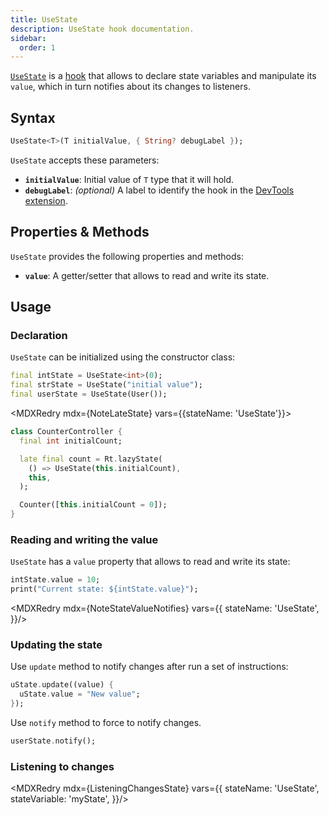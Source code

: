 ```yaml
---
title: UseState
description: UseState hook documentation.
sidebar:
  order: 1
---
```


<HT><a href="https://pub.dev/documentation/reactter/latest/reactter/UseState-class.html">`UseState`</a></HT> is a [hook](/reactter/core_concepts/hooks) that allows to declare state variables and manipulate its `value`, which in turn notifies about its changes to listeners.

## Syntax

```dart showLineNumbers=false
UseState<T>(T initialValue, { String? debugLabel });
```

<HT>`UseState`</HT> accepts these parameters:

- **`initialValue`**: Initial value of <HT>`T`</HT> type that it will hold.
- **`debugLabel`**: *(optional)* A label to identify the hook in the [DevTools extension](/reactter/devtools_extension).

## Properties & Methods

<HT>`UseState`</HT> provides the following properties and methods:

- **`value`**: A getter/setter that allows to read and write its state.
<StatePropertiesMethodsRef/>

## Usage

### Declaration

<HT>`UseState`</HT> can be initialized using the constructor class:

```dart showLineNumbers=false "UseState"
final intState = UseState<int>(0);
final strState = UseState("initial value");
final userState = UseState(User());
```

<MDXRedry mdx={NoteLateState} vars={{stateName: 'UseState'}}>
  <Fragment slot="exampleCode">
```dart title="counter_controller.dart" collapse={1-3, 8-10} "late" "Rt.lazyState" "UseState"
class CounterController {
  final int initialCount;

  late final count = Rt.lazyState(
    () => UseState(this.initialCount),
    this,
  );

  Counter([this.initialCount = 0]);
}
```
  </Fragment>
</MDXRedry>

### Reading and writing the value

<HT>`UseState`</HT> has a `value` property that allows to read and write its state:

```dart showLineNumbers=false ".value"
intState.value = 10;
print("Current state: ${intState.value}");
```
<MDXRedry mdx={NoteStateValueNotifies} vars={{
  stateName: 'UseState',
}}/>

### Updating the state

Use <HM>`update`</HM> method to notify changes after run a set of instructions:

```dart showLineNumbers=false ".update"
uState.update((value) {
  uState.value = "New value";
});
```

Use <HM>`notify`</HM> method to force to notify changes.

```dart showLineNumbers=false ".notify"
userState.notify();
```

### Listening to changes

<MDXRedry mdx={ListeningChangesState} vars={{
  stateName: 'UseState',
  stateVariable: 'myState',
}}/>